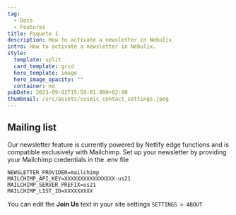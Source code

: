 ```yaml
---
tag:
  - Docs
  - Features
title: Paquete 1
description: How to activate a newsletter in Nebulix
intro: How to activate a newsletter in Nebulix.
style:
  template: split
  card_template: grid
  hero_template: image
  hero_image_opacity: ""
  container: md
pubDate: 2023-09-02T15:59:01.000+02:00
thumbnail: /src/assets/cosmic_contact_settings.jpeg
---
```

## Mailing list

Our newsletter feature is currently powered by Netlify edge functions and is compatible exclusively with Mailchimp. Set up your newsletter by providing your Mailchimp credentials in the .env file

```.env
NEWSLETTER_PROVIDER=mailchimp
MAILCHIMP_API_KEY=XXXXXXXXXXXXXXXX-us21
MAILCHIMP_SERVER_PREFIX=us21	
MAILCHIMP_LIST_ID=XXXXXXXXX
```

You can edit the **Join Us** text in your site settings `SETTINGS > ABOUT`
